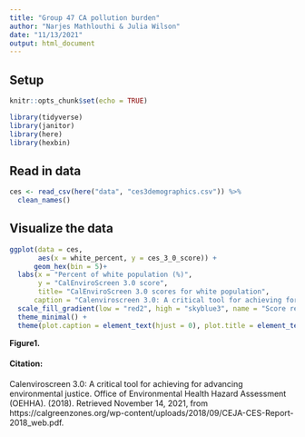 ```yaml
---
title: "Group 47 CA pollution burden"
author: "Narjes Mathlouthi & Julia Wilson"
date: "11/13/2021"
output: html_document
---
```



## Setup

```r
knitr::opts_chunk$set(echo = TRUE)

library(tidyverse)
library(janitor)
library(here)
library(hexbin)

```


## Read in data

```r

ces <- read_csv(here("data", "ces3demographics.csv")) %>% 
  clean_names()


```


## Visualize the data

```r
ggplot(data = ces, 
       aes(x = white_percent, y = ces_3_0_score)) +
      geom_hex(bin = 5)+
  labs(x = "Percent of white population (%)",
       y = "CalEnviroScreen 3.0 score",
       title= "CalEnviroScreen 3.0 scores for white population",
      caption = "Calenviroscreen 3.0: A critical tool for achieving for advancing environmental justice (OEHHA). (2018)") + 
  scale_fill_gradient(low = "red2", high = "skyblue3", name = "Score results") +
  theme_minimal() +
  theme(plot.caption = element_text(hjust = 0), plot.title = element_text(hjust = 0.5))
```

**Figure1.**




#### Citation: 


Calenviroscreen 3.0: A critical tool for achieving for advancing environmental justice. Office of Environmental Health Hazard Assessment (OEHHA). (2018). Retrieved November 14, 2021, from https://calgreenzones.org/wp-content/uploads/2018/09/CEJA-CES-Report-2018_web.pdf. 

